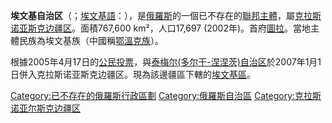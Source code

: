 {{distinguish|鄂温克族自治旗}}
{{Infobox Former Subdivision
|native_name = {{nobold|{{lang|ru|Эвенкийский автономный округ}}}}<br>{{nobold|{{lang|evn|Эведы Автомоды Округ}}}}
|conventional_long_name = 埃文基自治區
|common_name = 埃文基
|subdivision = [[俄罗斯自治区|自治区]]
|nation ={{RUS}}
|year_start = 1930年
|date_start = 12月10日
|event1_start = 成立
|date1_event =  
|year1_start = 
|year_end = 2007年
|event_end = 并入[[克拉斯诺亚斯克边疆区|克拉斯诺亚斯克边疆区]]
|date_end = 1月1日
|p1 = 
|flag_p1 = 
|s1 = 克拉斯诺亚斯克边疆区
|flag_s1 = Flag of Krasnoyarsk Krai.svg
|s2 = 
|flag_s2 = 
|image_flag = Flag of Evenkia.svg
|image_coat = Coat of Arms of Evenkia.png
|image_map = RussiaEvenkia2005.png
|image_map_caption =
|capital = [[圖拉_(克拉斯諾亞爾斯克邊疆區)|圖拉]]
|common_languages       = 
|stat_year1             = 
|stat_area1             = 
|stat_pop1              = 
|today = {{RUS}}
}}
'''埃文基自治区'''（{{lang-rus|Эвенки́йский автоно́мный о́круг|Evenkysky avtonomny okrug}}；[[鄂溫克語|埃文基語]]：{{lang|evn|Эведы Автомоды Округ}}），是[[俄羅斯|俄羅斯]]的一個已不存在的[[俄羅斯聯邦主體|聯邦主體]]，屬[[克拉斯诺亚斯克边疆区|克拉斯诺亚斯克边疆区]]。面積767,600 km²，人口17,697 (2002年)。首府[[圖拉_(克拉斯諾亞爾斯克邊疆區)|圖拉]]。當地主體民族為埃文基族（中國稱[[鄂溫克族|鄂溫克族]]）。

根據2005年4月17日的[[公民投票|公民投票]]，與[[泰梅尔(多尔干-涅涅茨)自治区|泰梅尔(多尔干-涅涅茨)自治区]]於2007年1月1日併入克拉斯诺亚斯克边疆区。現為該邊疆區下轄的[[埃文基區|埃文基區]]。

{{俄羅斯聯邦主體合併}}

[[Category:已不存在的俄羅斯行政區劃|Category:已不存在的俄羅斯行政區劃]]
[[Category:俄羅斯自治區|Category:俄羅斯自治區]]
[[Category:克拉斯诺亚尔斯克边疆区|Category:克拉斯诺亚尔斯克边疆区]]
